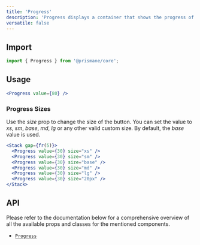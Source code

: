 ---
title: 'Progress'
description: 'Progress displays a container that shows the progress of a process.'
versatile: false
---

## Import

```js
import { Progress } from '@prismane/core';
```

## Usage

```jsx preview
<Progress value={80} />
```

### Progress Sizes

Use the _size_ prop to change the size of the button. You can set the value to _xs_, _sm_, _base_, _md_, _lg_ or any other valid custom size. By default, the _base_ value is used.

```jsx preview
<Stack gap={fr(5)}>
  <Progress value={30} size="xs" />
  <Progress value={30} size="sm" />
  <Progress value={30} size="base" />
  <Progress value={30} size="md" />
  <Progress value={30} size="lg" />
  <Progress value={30} size="20px" />
</Stack>
```

## API

Please refer to the documentation below for a comprehensive overview of all the available props and classes for the mentioned components.

- [`Progress`](/docs/components-api/progress-api)
